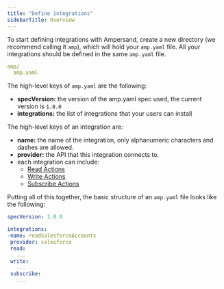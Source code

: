 ```yaml
---
title: "Define integrations"
sidebarTitle: Overview
---
```


To start defining integrations with Ampersand, create a new directory (we recommend calling it `amp`), which will hold your `amp.yaml` file. All your integrations should be defined in the same `amp.yaml` file.

```YAML
amp/
  amp.yaml
```

The high-level keys of `amp.yaml` are the following:

* **specVersion:** the version of the amp.yaml spec used, the current version is `1.0.0`
* **integrations:** the list of integrations that your users can install

The high-level keys of an integration are:

* **name:** the name of the integration, only alphanumeric characters and dashes are allowed.
* **provider:** the API that this integration connects to.
* each integration can include:  
   * [Read Actions](/define-integrations/read-actions)  
   * [Write Actions](/define-integrations/write-actions)  
   * [Subscribe Actions](/define-integrations/subscribe-actions)

Putting all of this together, the basic structure of an `amp.yaml` file looks like the following:



```yaml yaml
specVersion: 1.0.0

integrations: 
-name: readSalesforceAccounts
 provider: salesforce
 read:
   ...
 write:
   ...
 subscribe:
   ...
```